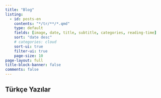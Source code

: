 ```yaml
---
title: "Blog"
listing:
  - id: posts-en
    contents: "*/tr/**/*.qmd"
    type: default
    fields: [image, date, title, subtitle, categories, reading-time]  
    sort: "date desc"
    # categories: cloud
    sort-ui: true
    filter-ui: true
    page-size: 10
page-layout: full
title-block-banner: false
comments: false
---
```


## Türkçe Yazılar

::: {#posts-tr}
:::
